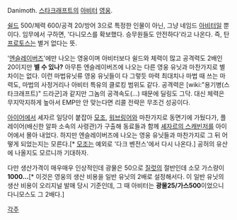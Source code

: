 Danimoth. [[스타크래프트]]의 [[중재자|아비터]] [[영웅]]. 

[[방어막|쉴드]] 500/체력 600/공격 20/방어 3으로 특정한 인물이 아닌, 그냥 네임드 [[중재자|아비터]]일 뿐이다. 임무에서 구하면, '다니모스를 확보했다. 승무원들도 안전하다'라고 나온다. 즉, 탄 [[프로토스]]는 별거 없다는 뜻.

'[[엔슬레이버즈]]'에만 나오는 영웅이며 아비터보다 쉴드와 체력이 많고 공격력도 2배인 20이지만 '''별 수 있나?''' 아무튼 엔슬레이버즈에 나오는 다른 영웅 유닛과 마찬가지로 별 차이는 없다. 이런 마법유닛류 영웅 유닛들이 다 그렇듯 마력 최대치나 마법 때 쓰는 마력도, 마법의 사정거리나 아비터 특유의 클로킹 범위도 같다. 공격력은 [wiki:"용기병(스타크래프트)" 드라군]과 같지만 그놈의 공격속도(...) 때문에 딜링도 그닥. 대신 체력은 무지막지하게 높아서 EMP만 안 맞는다면 리콜 전략은 무조건 성공이다.

[[아이어]]에서 셰자르 일당이 붙잡아 [[모조]], [[워브링어]]와 마찬가지로 동면기에 가뒀다가, 플레이어(배신한 알파 소속의 사령관)가 구출해 동료들과 함께 [[셰자르의 스캐빈저]]를 아이어에서 몰아 내었다. 하지만 엔슬레이버즈에 나오는 영웅 유닛들과 마찬가지로 그 뒤 어떻게 되었는지는 모른다.[* [[모조]]는 예외로 '다크 벤전스'에서 다시 나온다.] 공허의 유산에 나올지도 모르니까 기대하자.

다만 생산가격이 매우매우 인상적인데 광물은 50으로 [[광전사(스타크래프트)|질럿]]의 절반인데 소모 가스량이 '''1000...'''[* 이것은 영웅의 생산 비용을 일반 유닛의 2배로 설정해서다. 이 일반 유닛의 생산 비용이 오리지널 발매 당시 기준인데, 그 때 아비터는 '''광물25/가스500'''이었으니 다니모스도 그 2배다.]

[[각주]]

